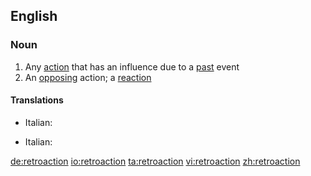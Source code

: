 ==English==

===Noun===
{{en-noun}}

# Any [[action]] that has an influence due to a [[past]] event
# An [[opposing]] action; a [[reaction]]

====Translations====
{{trans-top|action with an influence due to a past event}}
*Italian: {{t|it|retroazione|f}}
{{trans-mid}}
{{trans-bottom}}
{{trans-top|opposing reaction}}
*Italian: {{t|it|retroazione|f}}
{{trans-mid}}
{{trans-bottom}}

[[de:retroaction]]
[[io:retroaction]]
[[ta:retroaction]]
[[vi:retroaction]]
[[zh:retroaction]]